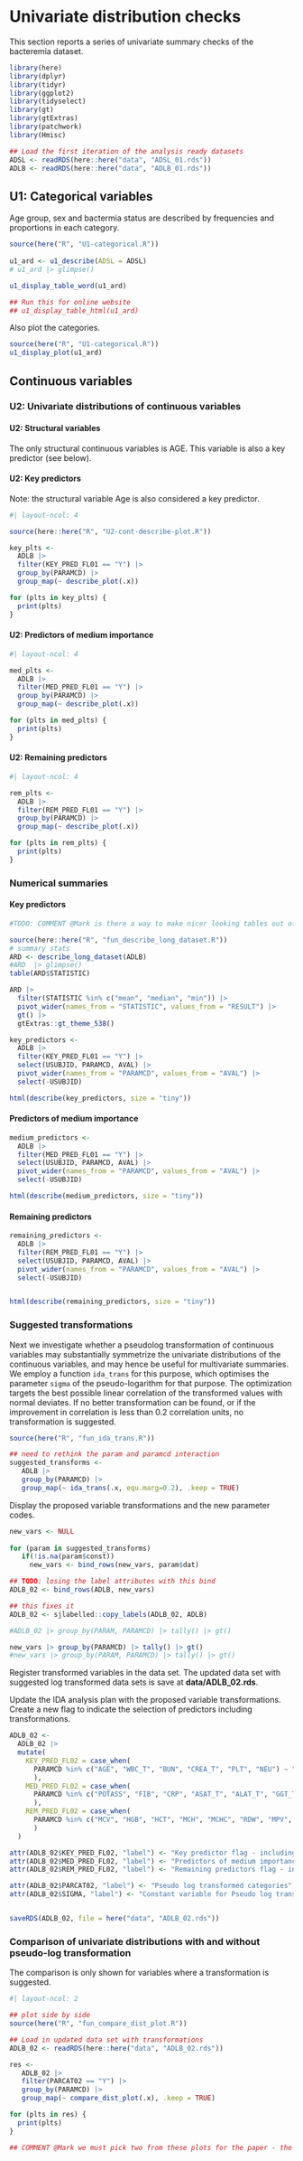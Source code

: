 # Univariate distribution checks

This section reports a series of univariate summary checks of the bacteremia dataset.

```r
library(here)
library(dplyr)
library(tidyr)
library(ggplot2)
library(tidyselect)
library(gt)
library(gtExtras)
library(patchwork)
library(Hmisc)

## Load the first iteration of the analysis ready datasets
ADSL <- readRDS(here::here("data", "ADSL_01.rds"))
ADLB <- readRDS(here::here("data", "ADLB_01.rds"))
```

## U1: Categorical variables

Age group, sex and bactermia status are described by frequencies and proportions in each category.

```r

source(here("R", "U1-categorical.R"))
 
u1_ard <- u1_describe(ADSL = ADSL)
# u1_ard |> glimpse()

u1_display_table_word(u1_ard) 

## Run this for online website
## u1_display_table_html(u1_ard)

```


Also plot the categories. 

```r

source(here("R", "U1-categorical.R"))
u1_display_plot(u1_ard)

```


## Continuous variables

### U2: Univariate distributions of continuous variables

#### U2: Structural variables

The only structural continuous variables is AGE. This variable is also a key predictor (see below).

#### U2: Key predictors

Note: the structural variable Age is also considered a key predictor.

```r
#| layout-ncol: 4

source(here::here("R", "U2-cont-describe-plot.R"))

key_plts <-
  ADLB |>
  filter(KEY_PRED_FL01 == "Y") |>
  group_by(PARAMCD) |>
  group_map(~ describe_plot(.x))

for (plts in key_plts) {
  print(plts)
}

```

#### U2: Predictors of medium importance

```r
#| layout-ncol: 4

med_plts <-
  ADLB |>
  filter(MED_PRED_FL01 == "Y") |>
  group_by(PARAMCD) |>
  group_map(~ describe_plot(.x))

for (plts in med_plts) {
  print(plts)
}

```

#### U2: Remaining predictors

```r
#| layout-ncol: 4

rem_plts <-
  ADLB |>
  filter(REM_PRED_FL01 == "Y") |>
  group_by(PARAMCD) |>
  group_map(~ describe_plot(.x))

for (plts in rem_plts) {
  print(plts)
}

```

### Numerical summaries


#### Key predictors

```r
#TODO: COMMENT @Mark is there a way to make nicer looking tables out of the numerical summaries??

source(here::here("R", "fun_describe_long_dataset.R"))
# summary stats 
ARD <- describe_long_dataset(ADLB)
#ARD  |> glimpse()
table(ARD$STATISTIC)
```

```r
ARD |>
  filter(STATISTIC %in% c("mean", "median", "min")) |>
  pivot_wider(names_from = "STATISTIC", values_from = "RESULT") |>
  gt() |>
  gtExtras::gt_theme_538()
```


```r

key_predictors <-
  ADLB |>
  filter(KEY_PRED_FL01 == "Y") |>
  select(USUBJID, PARAMCD, AVAL) |>
  pivot_wider(names_from = "PARAMCD", values_from = "AVAL") |>
  select(-USUBJID)

html(describe(key_predictors, size = "tiny"))

```


#### Predictors of medium importance

```r

medium_predictors <-
  ADLB |>
  filter(MED_PRED_FL01 == "Y") |>
  select(USUBJID, PARAMCD, AVAL) |>
  pivot_wider(names_from = "PARAMCD", values_from = "AVAL") |>
  select(-USUBJID)

html(describe(medium_predictors, size = "tiny"))

```

#### Remaining predictors

```r

remaining_predictors <-
  ADLB |>
  filter(REM_PRED_FL01 == "Y") |>
  select(USUBJID, PARAMCD, AVAL) |>
  pivot_wider(names_from = "PARAMCD", values_from = "AVAL") |>
  select(-USUBJID)


html(describe(remaining_predictors, size = "tiny"))

```

### Suggested transformations

Next we investigate whether a pseudolog transformation of continuous variables may substantially symmetrize the univariate distributions of the continuous variables, and may hence be useful for multivariate summaries. We employ a function `ida_trans` for this purpose, which optimises the parameter `sigma` of the pseudo-logarithm for that purpose. The optimization targets the best possible linear correlation of the transformed values with normal deviates. If no better transformation can be found, or if the improvement in correlation is less than 0.2 correlation units, no transformation is suggested.

```r

source(here("R", "fun_ida_trans.R"))

## need to rethink the param and paramcd interaction
suggested_transforms <- 
   ADLB |> 
   group_by(PARAMCD) |>
   group_map(~ ida_trans(.x, equ.marg=0.2), .keep = TRUE)

```


Display the proposed variable transformations and the new parameter codes. 


```r
new_vars <- NULL
 
for (param in suggested_transforms)
   if(!is.na(param$const))
     new_vars <- bind_rows(new_vars, param$dat)

## TODO: losing the label attributes with this bind 
ADLB_02 <- bind_rows(ADLB, new_vars) 

## this fixes it 
ADLB_02 <- sjlabelled::copy_labels(ADLB_02, ADLB)  

#ADLB_02 |> group_by(PARAM, PARAMCD) |> tally() |> gt()

new_vars |> group_by(PARAMCD) |> tally() |> gt()
#new_vars |> group_by(PARAM, PARAMCD) |> tally() |> gt()

```

Register transformed variables in the data set. The updated data set with suggested log transformed data sets is save at **data/ADLB_02.rds**.

Update the IDA analysis plan with the proposed variable transformations. Create a new flag to indicate the selection of predictors including transformations. 

```r
ADLB_02 <-
  ADLB_02 |>
  mutate(
    KEY_PRED_FL02 = case_when(
      PARAMCD %in% c("AGE", "WBC_T", "BUN", "CREA_T", "PLT", "NEU") ~ "Y"
      ),
    MED_PRED_FL02 = case_when(
      PARAMCD %in% c("POTASS", "FIB", "CRP", "ASAT_T", "ALAT_T", "GGT_T") ~ "Y"
      ),
    REM_PRED_FL02 = case_when(
      PARAMCD %in% c("MCV", "HGB", "HCT", "MCH", "MCHC", "RDW", "MPV", "LYM_T", "MONO", "EOS_T", "BASO", "NT", "APTT", "SODIUM", "CA", "PHOS", "MG", "HS", "GBIL_T", "TP", "ALB", "AMY_T", "PAMY_T", "LIP_T", "CHE", "AP_T", "LDH_T", "CK_T", "GLU", "TRIG", "CHOL", "BASOR_T", "EOSR", "LYMR", "MONOR", "NEUR", "PDW", "RBC") ~ "Y"
      )
  )

attr(ADLB_02$KEY_PRED_FL02, "label") <- "Key predictor flag - including scale transformations, Section 2.2.5 U2"
attr(ADLB_02$MED_PRED_FL02, "label") <- "Predictors of medium importance flag - including scale transformations"
attr(ADLB_02$REM_PRED_FL02, "label") <- "Remaining predictors flag - including scale transformations"

attr(ADLB_02$PARCAT02, "label") <- "Pseudo log transformed categories"
attr(ADLB_02$SIGMA, "label") <- "Constant variable for Pseudo log transformation"


saveRDS(ADLB_02, file = here("data", "ADLB_02.rds"))

```





### Comparison of univariate distributions with and without pseudo-log transformation

The comparison is only shown for variables where a transformation is suggested.

```r
#| layout-ncol: 2

## plot side by side
source(here("R", "fun_compare_dist_plot.R"))

## Load in updated data set with transformations 
ADLB_02 <- readRDS(here::here("data", "ADLB_02.rds"))

res <- 
   ADLB_02 |> 
   filter(PARCAT02 == "Y") |>
   group_by(PARAMCD) |>
   group_map(~ compare_dist_plot(.x), .keep = TRUE)

for (plts in res) {
  print(plts)
}

## COMMENT @Mark we must pick two from these plots for the paper - the old version has BUN which is now no longer transformed (as we raised the threshold for indicating relevance of a  pseudolog transformation) I would suggest ASAT and GGT. Can you please produce a TIF plot for these two (similar to what we already have in the paper?)

```
